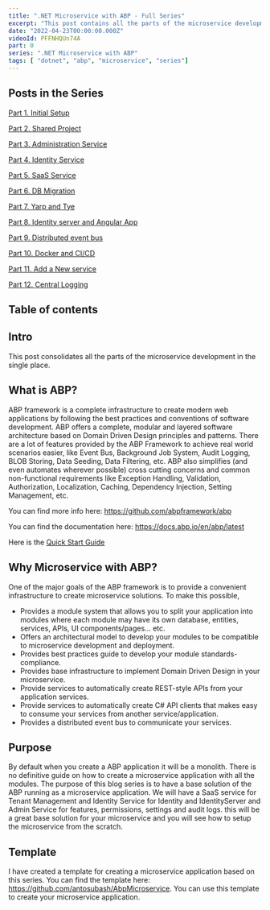```yaml
---
title: ".NET Microservice with ABP - Full Series"
excerpt: "This post contains all the parts of the microservice development with ABP"
date: "2022-04-23T00:00:00.000Z"
videoId: PFFNHQUn74A
part: 0
series: ".NET Microservice with ABP"
tags: [ "dotnet", "abp", "microservice", "series"]
---
```


## Posts in the Series

[Part 1. Initial Setup](/posts/netcore-microservice-with-abp-init-part-1)

[Part 2. Shared Project](/posts/netcore-microservice-with-abp-shared-project-part-2)

[Part 3. Administration Service](/posts/netcore-microservice-with-abp-administration-services-part-3)

[Part 4. Identity Service](/posts/netcore-microservice-with-abp-identity-services-part-4)

[Part 5. SaaS Service](/posts/netcore-microservice-with-abp-saas-services-part-5)

[Part 6. DB Migration](/posts/netcore-microservice-with-abp-db-migration-part-6)

[Part 7. Yarp and Tye](/posts/netcore-microservice-with-abp-yarp-and-tye-part-7)

[Part 8. Identity server and Angular App](/posts/netcore-microservice-with-abp-identity-server-and-angular-part-8)

[Part 9. Distributed event bus](/posts/netcore-microservice-with-abp-distributed-event-bus-part-9)

[Part 10. Docker and CI/CD](/posts/netcore-microservice-with-abp-docker-and-ci-cd-part-10)

[Part 11. Add a New service](/posts/netcore-microservice-with-abp-add-new-service-part-11)

[Part 12. Central Logging](/posts/netcore-microservice-with-abp-add-central-logging-part-12)

## Table of contents

## Intro

This post consolidates all the parts of the microservice development in the single place.

## What is ABP?

ABP framework is a complete infrastructure to create modern web applications by following the best practices and conventions of software development. ABP offers a complete, modular and layered software architecture based on Domain Driven Design principles and patterns. There are a lot of features provided by the ABP Framework to achieve real world scenarios easier, like Event Bus, Background Job System, Audit Logging, BLOB Storing, Data Seeding, Data Filtering, etc. ABP also simplifies (and even automates wherever possible) cross cutting concerns and common non-functional requirements like Exception Handling, Validation, Authorization, Localization, Caching, Dependency Injection, Setting Management, etc.

You can find more info here: https://github.com/abpframework/abp

You can find the documentation here: https://docs.abp.io/en/abp/latest

Here is the [Quick Start Guide](https://docs.abp.io/en/abp/latest/Tutorials/Todo/Index?UI=MVC&DB=EF)

## Why Microservice with ABP?

One of the major goals of the ABP framework is to provide a convenient infrastructure to create microservice solutions. To make this possible,

- Provides a module system that allows you to split your application into modules where each module may have its own database, entities, services, APIs, UI components/pages... etc.
- Offers an architectural model to develop your modules to be compatible to microservice development and deployment.
- Provides best practices guide to develop your module standards-compliance.
- Provides base infrastructure to implement Domain Driven Design in your microservice.
- Provide services to automatically create REST-style APIs from your application services.
- Provide services to automatically create C# API clients that makes easy to consume your services from another service/application.
- Provides a distributed event bus to communicate your services.

## Purpose

By default when you create a ABP application it will be a monolith. There is no definitive guide on how to create a microservice application with all the modules. The purpose of this blog series is to have a base solution of the ABP running as a microservice application. We will have a SaaS service for Tenant Management and Identity Service for Identity and IdentityServer and Admin Service for features, permissions, settings and audit logs. this will be a great base solution for your microservice and you will see how to setup the microservice from the scratch.

## Template

I have created a template for creating a microservice application based on this series. You can find the template here: https://github.com/antosubash/AbpMicroservice. You can use this template to create your microservice application.


